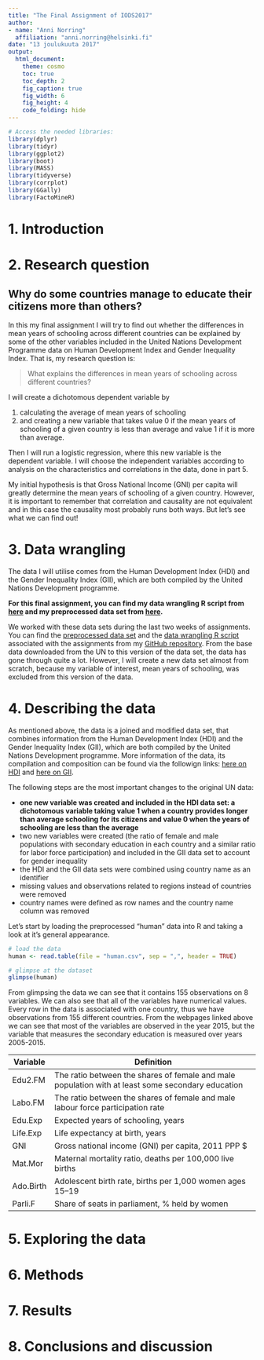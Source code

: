 ```yaml
---
title: "The Final Assignment of IODS2017"
author: 
- name: "Anni Norring"
  affiliation: "anni.norring@helsinki.fi"
date: "13 joulukuuta 2017"
output:
  html_document:
    theme: cosmo
    toc: true
    toc_depth: 2
    fig_caption: true
    fig_width: 6
    fig_height: 4
    code_folding: hide
---
```


```r

# Access the needed libraries:
library(dplyr)
library(tidyr)
library(ggplot2)
library(boot)
library(MASS)
library(tidyverse)
library(corrplot)
library(GGally)
library(FactoMineR)
```

# 1. Introduction



# 2. Research question

## Why do some countries manage to educate their citizens more than others?

In this my final assignment I will try to find out whether the differences in mean years of schooling across different countries can be explained by some of the other variables included in the United Nations Development Programme data on Human Development Index and Gender Inequality Index. That is, my research question is:

> What explains the differences in mean years of schooling across different countries?

I will create a dichotomous dependent variable by 

1. calculating the average of mean years of schooling 
2. and creating a new variable that takes value 0 if the mean years of schooling of a given country is less than average and value 1 if it is more than average. 

Then I will run a logistic regression, where this new variable is the dependent variable. I will choose the independent variables according to analysis on the characteristics and correlations in the data, done in part 5.

My initial hypothesis is that Gross National Income (GNI) per capita will greatly determine the mean years of schooling of a given country. However, it is important to remember that correlation and causality are not equivalent and in this case the causality most probably runs both ways. But let's see what we can find out!


# 3. Data wrangling

The data I will utilise comes from the Human Development Index (HDI) and the Gender Inequality Index (GII), which are both compiled by the United Nations Development programme. 

**For this final assignment, you can find my data wrangling R script from [here](https://github.com/anorring/IODS-final/blob/master/create_final_human.R) and my preprocessed data set from [here](https://github.com/anorring/IODS-final/blob/master/human.csv).**

We worked with these data sets during the last two weeks of assignments. You can find the [preprocessed data set](https://github.com/anorring/IODS-project/blob/master/human.csv) and the [data wrangling R script](https://github.com/anorring/IODS-project/blob/master/data/create_human.R) associated with the assignments from my [GitHub repository](https://github.com/anorring/IODS-project/tree/master/data). From the base data downloaded from the UN to this version of the data set, the data has gone through quite a lot. However, I will create a new data set almost from scratch, because my variable of interest, mean years of schooling, was excluded from this version of the data.


# 4. Describing the data

As mentioned above, the data is a joined and modified data set, that combines information from the Human Development Index (HDI) and the Gender Inequality Index (GII), which are both compiled by the United Nations Development programme. More information of the data, its compilation and composition can be found via the followign links: [here on HDI](http://hdr.undp.org/en/composite/HDI) and [here on GII](http://hdr.undp.org/en/composite/GII). 

The following steps are the most important changes to the original UN data:

- **one new variable was created and included in the HDI data set: a dichotomous variable taking value 1 when a country provides longer than average schooling for its citizens and value 0 when the years of schooling are less than the average**
- two new variables were created (the ratio of female and male populations with secondary education in each country and a similar ratio for labor force participation) and included in the GII data set to account for gender inequality
- the HDI and the GII data sets were combined using country name as an identifier
- missing values and observations related to regions instead of countries were removed
- country names were defined as row names and the country name column was removed


Let's start by loading the preprocessed "human" data into R and taking a look at it's general appearance. 

```r
# load the data
human <- read.table(file = "human.csv", sep = ",", header = TRUE)

# glimpse at the dataset
glimpse(human)
```

From glimpsing the data we can see that it contains 155 observations on 8 variables. We can also see that all of the variables have numerical values. Every row in the data is associated with one country, thus we have observations from 155 different countries. From the webpages linked above we can see that most of the variables are observed in the year 2015, but the variable that measures the secondary education is measured over years 2005-2015. 

|Variable|Definition
|---|------------------------------------------------------------------------------------|
|Edu2.FM |The ratio between the shares of female and male population with at least some secondary education|
|Labo.FM|The ratio between the shares of female and male labour force participation rate|
|Edu.Exp|Expected years of schooling, years|
|Life.Exp|Life expectancy at birth, years| 
|GNI|Gross national income (GNI) per capita, 2011 PPP $| 
|Mat.Mor|Maternal mortality ratio, deaths per 100,000 live births|
|Ado.Birth|Adolescent birth rate, births per 1,000 women ages 15–19|
|Parli.F|Share of seats in parliament, % held by women|


# 5. Exploring the data



# 6. Methods



# 7. Results



# 8. Conclusions and discussion


